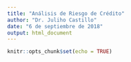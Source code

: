 ```yaml
---
title: "Análisis de Riesgo de Crédito"
author: "Dr. Juliho Castillo"
date: "6 de septiembre de 2018"
output: html_document
---
```


```r
knitr::opts_chunk$set(echo = TRUE)
```


